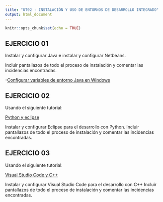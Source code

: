 ```yaml
---
title: "UT02 - INSTALACIÓN Y USO DE ENTORNOS DE DESARROLLO INTEGRADO"
output: html_document
---
```


```r
knitr::opts_chunk$set(echo = TRUE)
```

## EJERCICIO 01
Instalar y configurar Java e instalar y configurar Netbeans.

Incluir pantallazos de todo el proceso de instalación y comentar las incidencias encontradas.

-[Configurar variables de entorno Java en Windows](https://www.aprenderaprogramar.com/index.php?option=com_content&view=article&id=389:configurar-java-en-windows-variables-de-entorno-javahome-y-path-cu00610b&catid=68&Itemid=188)

## EJERCICIO 02

Usando el siguiente tutorial:

[Python y eclipse](https://www.vogella.com/tutorials/Python/article.html)

Instalar y configurar Eclipse para el desarrollo con Python. 
Incluir pantallazos de todo el proceso de instalación y comentar las incidencias encontradas.

## EJERCICIO 03

Usando el siguiente tutorial:

[Visual Studio Code y C++](https://code.visualstudio.com/docs/languages/cpp)

Instalar y configurar Visual Studio Code para el desarrollo con C++ 
Incluir pantallazos de todo el proceso de instalación y comentar las incidencias encontradas.
